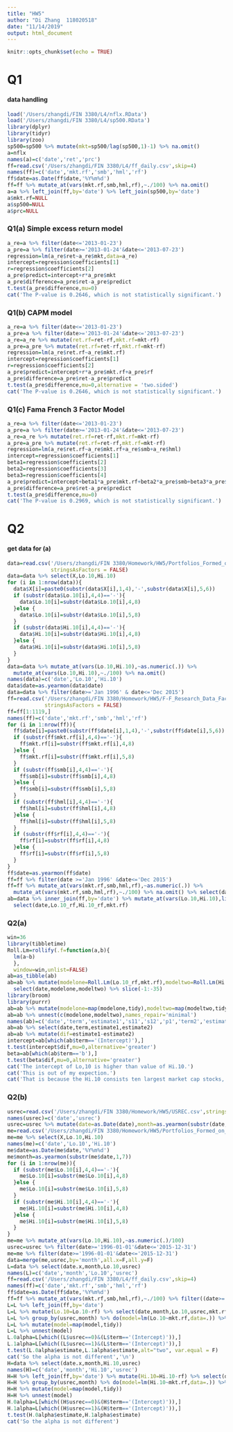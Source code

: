 ```yaml
---
title: "HW5"
author: "Di Zhang  118020518"
date: "11/14/2019"
output: html_document
---
```


```r
knitr::opts_chunk$set(echo = TRUE)
```

# Q1 
#### data handling
```r
load('/Users/zhangdi/FIN 3380/L4/nflx.RData')
load('/Users/zhangdi/FIN 3380/L4/sp500.RData')
library(dplyr)
library(tidyr)
library(zoo)
sp500=sp500 %>% mutate(mkt=sp500/lag(sp500,1)-1) %>% na.omit()
a=nflx
names(a)=c('date','ret','prc')
ff=read.csv('/Users/zhangdi/FIN 3380/L4/ff_daily.csv',skip=4)
names(ff)=c('date','mkt.rf','smb','hml','rf')
ff$date=as.Date(ff$date,'%Y%m%d')
ff=ff %>% mutate_at(vars(mkt.rf,smb,hml,rf),~./100) %>% na.omit()
a=a %>% left_join(ff,by='date') %>% left_join(sp500,by='date') 
a$mkt.rf=NULL
a$sp500=NULL
a$prc=NULL
```

### Q1(a) Simple excess return model
```r
a_re=a %>% filter(date<='2013-01-23')
a_pre=a %>% filter(date>='2013-01-24'&date<='2013-07-23')
regression=lm(a_re$ret~a_re$mkt,data=a_re)
intercept=regression$coefficients[1]
r=regression$coefficients[2]
a_pre$predict=intercept+r*a_pre$mkt
a_pre$difference=a_pre$ret-a_pre$predict
t.test(a_pre$difference,mu=0)
cat('The P-value is 0.2646, which is not statistically significant.')
```

### Q1(b) CAPM model
```r
a_re=a %>% filter(date<='2013-01-23')
a_pre=a %>% filter(date>='2013-01-24'&date<='2013-07-23')
a_re=a_re %>% mutate(ret.rf=ret-rf,mkt.rf=mkt-rf)
a_pre=a_pre %>% mutate(ret.rf=ret-rf,mkt.rf=mkt-rf)
regression=lm(a_re$ret.rf~a_re$mkt.rf)
intercept=regression$coefficients[1]
r=regression$coefficients[2]
a_pre$predict=intercept+r*a_pre$mkt.rf+a_pre$rf
a_pre$difference=a_pre$ret-a_pre$predict
t.test(a_pre$difference,mu=0,alternative = 'two.sided')
cat('The P-value is 0.2646, which is not statistically significant.')
```

### Q1(c) Fama French 3 Factor Model
```r
a_re=a %>% filter(date<='2013-01-23')
a_pre=a %>% filter(date>='2013-01-24'&date<='2013-07-23')
a_re=a_re %>% mutate(ret.rf=ret-rf,mkt.rf=mkt-rf)
a_pre=a_pre %>% mutate(ret.rf=ret-rf,mkt.rf=mkt-rf)
regression=lm(a_re$ret.rf~a_re$mkt.rf+a_re$smb+a_re$hml)
intercept=regression$coefficients[1]
beta1=regression$coefficients[2]
beta2=regression$coefficients[3]
beta3=regression$coefficients[4]
a_pre$predict=intercept+beta1*a_pre$mkt.rf+beta2*a_pre$smb+beta3*a_pre$hml+a_pre$rf
a_pre$difference=a_pre$ret-a_pre$predict
t.test(a_pre$difference,mu=0)
cat('The P-value is 0.2969, which is not statistically significant.')
```


# Q2 
#### get data for (a)
```r
data=read.csv('/Users/zhangdi/FIN 3380/Homework/HW5/Portfolios_Formed_on_ME.csv',skip=12,
              stringsAsFactors = FALSE)
data=data %>% select(X,Lo.10,Hi.10)
for (i in 1:nrow(data)){
  data$X[i]=paste0(substr(data$X[i],1,4),'-',substr(data$X[i],5,6))
  if (substr(data$Lo.10[i],4,4)=='-'){
    data$Lo.10[i]=substr(data$Lo.10[i],4,8)
  }else {
    data$Lo.10[i]=substr(data$Lo.10[i],5,8)
  }
  if (substr(data$Hi.10[i],4,4)=='-'){
    data$Hi.10[i]=substr(data$Hi.10[i],4,8)
  }else {
    data$Hi.10[i]=substr(data$Hi.10[i],5,8)
  }
}
data=data %>% mutate_at(vars(Lo.10,Hi.10),~as.numeric(.)) %>%
  mutate_at(vars(Lo.10,Hi.10),~./100) %>% na.omit()
names(data)=c('date','Lo.10','Hi.10')
data$date=as.yearmon(data$date)
data=data %>% filter(date>='Jan 1996' & date<='Dec 2015')
ff=read.csv('/Users/zhangdi/FIN 3380/Homework/HW5/F-F_Research_Data_Factors.csv',skip=3,
            stringsAsFactors = FALSE)
ff=ff[1:1119,]
names(ff)=c('date','mkt.rf','smb','hml','rf') 
for (i in 1:nrow(ff)){
  ff$date[i]=paste0(substr(ff$date[i],1,4),'-',substr(ff$date[i],5,6))
  if (substr(ff$mkt.rf[i],4,4)=='-'){
    ff$mkt.rf[i]=substr(ff$mkt.rf[i],4,8)
  }else {
    ff$mkt.rf[i]=substr(ff$mkt.rf[i],5,8)
  }
  if (substr(ff$smb[i],4,4)=='-'){
    ff$smb[i]=substr(ff$smb[i],4,8)
  }else {
    ff$smb[i]=substr(ff$smb[i],5,8)
  }
  if (substr(ff$hml[i],4,4)=='-'){
    ff$hml[i]=substr(ff$hml[i],4,8)
  }else {
    ff$hml[i]=substr(ff$hml[i],5,8)
  }
  if (substr(ff$rf[i],4,4)=='-'){
    ff$rf[i]=substr(ff$rf[i],4,8)
  }else {
    ff$rf[i]=substr(ff$rf[i],5,8)
  }
}
ff$date=as.yearmon(ff$date)
ff=ff %>% filter(date >='Jan 1996' &date<='Dec 2015')
ff=ff %>% mutate_at(vars(mkt.rf,smb,hml,rf),~as.numeric(.)) %>%
  mutate_at(vars(mkt.rf,smb,hml,rf),~./100) %>% na.omit() %>% select(date,mkt.rf,rf)
ab=data %>% inner_join(ff,by='date') %>% mutate_at(vars(Lo.10,Hi.10),list(rf=~.-rf)) %>%
  select(date,Lo.10_rf,Hi.10_rf,mkt.rf)
```

### Q2(a)
```r
win=36
library(tibbletime)
Roll.Lm=rollify(.f=function(a,b){
  lm(a~b)
  },
  window=win,unlist=FALSE)
ab=as_tibble(ab)
ab=ab %>% mutate(modelone=Roll.Lm(Lo.10_rf,mkt.rf),modeltwo=Roll.Lm(Hi.10_rf,mkt.rf)) %>%
  select(date,modelone,modeltwo) %>% slice(-1:-35)
library(broom)
library(purrr)
ab=ab %>% mutate(modelone=map(modelone,tidy),modeltwo=map(modeltwo,tidy))
ab=ab %>% unnest(c(modelone,modeltwo),names_repair='minimal')
names(ab)=c('date','term','estimate1','s11','s12','p1','term2','estimate2','s21','s22','p2')
ab=ab %>% select(date,term,estimate1,estimate2)
ab=ab %>% mutate(dif=estimate1-estimate2)
intercept=ab[which(ab$term=='(Intercept)'),]
t.test(intercept$dif,mu=0,alternative='greater')
beta=ab[which(ab$term=='b'),]
t.test(beta$dif,mu=0,alternative='greater')
cat('The intercept of Lo,10 is higher than value of Hi.10.')
cat('This is out of my expection.')
cat('That is because the Hi.10 consists ten largest market cap stocks, their stock prices are quite stable, their returns fluctuate less than Lo.10')
```

### Q2(b)
```r
usrec=read.csv('/Users/zhangdi/FIN 3380/Homework/HW5/USREC.csv',stringsAsFactors = F)
names(usrec)=c('date','usrec')
usrec=usrec %>% mutate(date=as.Date(date),month=as.yearmon(substr(date,1,7)))
me=read.csv('/Users/zhangdi/FIN 3380/Homework/HW5/Portfolios_Formed_on_ME_daily.csv',stringsAsFactors = FALSE ,skip=12)
me=me %>% select(X,Lo.10,Hi.10)
names(me)=c('date','Lo.10','Hi.10')
me$date=as.Date(me$date,'%Y%m%d')
me$month=as.yearmon(substr(me$date,1,7))
for (i in 1:nrow(me)){
  if (substr(me$Lo.10[i],4,4)=='-'){
    me$Lo.10[i]=substr(me$Lo.10[i],4,8)
  }else {
    me$Lo.10[i]=substr(me$Lo.10[i],5,8)
  }
  if (substr(me$Hi.10[i],4,4)=='-'){
    me$Hi.10[i]=substr(me$Hi.10[i],4,8)
  }else {
    me$Hi.10[i]=substr(me$Hi.10[i],5,8)
  }
}
me=me %>% mutate_at(vars(Lo.10,Hi.10),~as.numeric(.)/100)
usrec=usrec %>% filter(date>='1996-01-01'&date<='2015-12-31')
me=me %>% filter(date>='1996-01-01'&date<='2015-12-31')
data=merge(me,usrec,by='month',all.x=F,all.y=F)
L=data %>% select(date.x,month,Lo.10,usrec)
names(L)=c('date','month','Lo.10','usrec')
ff=read.csv('/Users/zhangdi/FIN 3380/L4/ff_daily.csv',skip=4)
names(ff)=c('date','mkt.rf','smb','hml','rf')
ff$date=as.Date(ff$date,'%Y%m%d')
ff=ff %>% mutate_at(vars(mkt.rf,smb,hml,rf),~./100) %>% filter((date>='1996-01-01')&(date<='2015-12-31')) %>% na.omit() %>% select(date,mkt.rf,rf)
L=L %>% left_join(ff,by='date')
L=L %>% mutate(Lo.10=Lo.10-rf) %>% select(date,month,Lo.10,usrec,mkt.rf)
L=L %>% group_by(usrec,month) %>% do(model=lm(Lo.10~mkt.rf,data=.)) %>% ungroup()
L=L %>% mutate(model=map(model,tidy))
L=L %>% unnest(model)
L.0alpha=L[which((L$usrec==0)&(L$term=='(Intercept)')),]
L.1alpha=L[which((L$usrec==1)&(L$term=='(Intercept)')),]
t.test(L.0alpha$estimate,L.1alpha$estimate,alt="two", var.equal = F)
cat('So the alpha is not different','\n')
H=data %>% select(date.x,month,Hi.10,usrec)
names(H)=c('date','month','Hi.10','usrec')
H=H %>% left_join(ff,by='date') %>% mutate(Hi.10=Hi.10-rf) %>% select(date,month,Hi.10,usrec,mkt.rf)
H=H %>% group_by(usrec,month) %>% do(model=lm(Hi.10~mkt.rf,data=.)) %>% ungroup()
H=H %>% mutate(model=map(model,tidy))
H=H %>% unnest(model)
H.0alpha=L[which((H$usrec==0)&(H$term=='(Intercept)')),]
H.1alpha=L[which((H$usrec==1)&(H$term=='(Intercept)')),]
t.test(H.0alpha$estimate,H.1alpha$estimate)
cat('So the alpha is not different')
```

